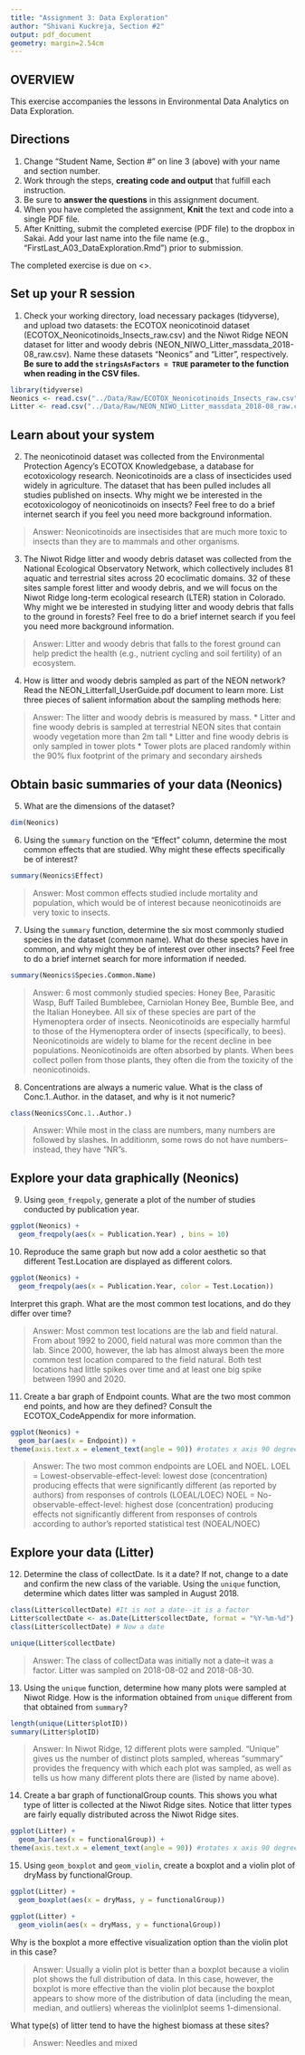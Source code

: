 ```yaml
---
title: "Assignment 3: Data Exploration"
author: "Shivani Kuckreja, Section #2"
output: pdf_document
geometry: margin=2.54cm
---
```


## OVERVIEW

This exercise accompanies the lessons in Environmental Data Analytics on Data Exploration. 

## Directions
1. Change "Student Name, Section #" on line 3 (above) with your name and section number.
2. Work through the steps, **creating code and output** that fulfill each instruction.
3. Be sure to **answer the questions** in this assignment document.
4. When you have completed the assignment, **Knit** the text and code into a single PDF file.
5. After Knitting, submit the completed exercise (PDF file) to the dropbox in Sakai. Add your last name into the file name (e.g., "FirstLast_A03_DataExploration.Rmd") prior to submission.

The completed exercise is due on <>.


## Set up your R session

1. Check your working directory, load necessary packages (tidyverse), and upload two datasets: the ECOTOX neonicotinoid dataset (ECOTOX_Neonicotinoids_Insects_raw.csv) and the Niwot Ridge NEON dataset for litter and woody debris (NEON_NIWO_Litter_massdata_2018-08_raw.csv). Name these datasets "Neonics" and "Litter", respectively. **Be sure to add the `stringsAsFactors = TRUE` parameter to the function when reading in the CSV files.**
```r
library(tidyverse)
Neonics <- read.csv("../Data/Raw/ECOTOX_Neonicotinoids_Insects_raw.csv",stringsAsFactors = TRUE) 
Litter <- read.csv("../Data/Raw/NEON_NIWO_Litter_massdata_2018-08_raw.csv",stringsAsFactors = TRUE)
```

## Learn about your system

2. The neonicotinoid dataset was collected from the Environmental Protection Agency's ECOTOX Knowledgebase, a database for ecotoxicology research. Neonicotinoids are a class of insecticides used widely in agriculture. The dataset that has been pulled includes all studies published on insects. Why might we be interested in the ecotoxicologoy of neonicotinoids on insects? Feel free to do a brief internet search if you feel you need more background information. 

> Answer: Neonicotinoids are insectisides that are much more toxic to insects than they are to mammals and other organisms. 

3. The Niwot Ridge litter and woody debris dataset was collected from the National Ecological Observatory Network, which collectively includes 81 aquatic and terrestrial sites across 20 ecoclimatic domains. 32 of these sites sample forest litter and woody debris, and we will focus on the Niwot Ridge long-term ecological research (LTER) station in Colorado. Why might we be interested in studying litter and woody debris that falls to the ground in forests? Feel free to do a brief internet search if you feel you need more background information. 

> Answer: Litter and woody debris that falls to the forest ground can help predict the health (e.g., nutrient cycling and soil fertility) of an ecosystem. 

4. How is litter and woody debris sampled as part of the NEON network? Read the NEON_Litterfall_UserGuide.pdf document to learn more. List three pieces of salient information about the sampling methods here: 

> Answer: The litter and woody debris is measured by mass. 
* Litter and fine woody debris is sampled at terrestrial NEON sites that contain woody vegetation more than 2m tall
* Litter and fine woody debris is only sampled in tower plots 
* Tower plots are placed randomly within the 90% flux footprint of the primary and
secondary airsheds



## Obtain basic summaries of your data (Neonics)

5. What are the dimensions of the dataset?

```r
dim(Neonics)
```

6. Using the `summary` function on the "Effect" column, determine the most common effects that are studied. Why might these effects specifically be of interest?
```r
summary(Neonics$Effect)
```

> Answer: Most common effects studied include mortality and population, which would be of interest because neonicotinoids are very toxic to insects. 

7. Using the `summary` function, determine the six most commonly studied species in the dataset (common name). What do these species have in common, and why might they be of interest over other insects? Feel free to do a brief internet search for more information if needed.

```r
summary(Neonics$Species.Common.Name)
```

> Answer: 6 most commonly studied species: Honey Bee, Parasitic Wasp, Buff Tailed Bumblebee, Carniolan Honey Bee, Bumble Bee, and the Italian Honeybee. All six of these species are part of the Hymenoptera order of insects. Neonicotinoids are especially harmful to those of the Hymenoptera order of insects (specifically, to bees). Neonicotinoids are widely to blame for the recent decline in bee populations. Neonicotinoids are often absorbed by plants. When bees collect pollen from those plants, they often die from the toxicity of the neonicotinoids.      

8. Concentrations are always a numeric value. What is the class of Conc.1..Author. in the dataset, and why is it not numeric?

```r
class(Neonics$Conc.1..Author.)
```

> Answer: While most in the class are numbers, many numbers are followed by slashes. In additionm, some rows do not have numbers--instead, they have "NR"s. 



## Explore your data graphically (Neonics)

9. Using `geom_freqpoly`, generate a plot of the number of studies conducted by publication year. 
```r
ggplot(Neonics) +
  geom_freqpoly(aes(x = Publication.Year) , bins = 10)
```

10. Reproduce the same graph but now add a color aesthetic so that different Test.Location are displayed as different colors.
```r
ggplot(Neonics) +
  geom_freqpoly(aes(x = Publication.Year, color = Test.Location))
```

Interpret this graph. What are the most common test locations, and do they differ over time?

> Answer: Most common test locations are the lab and field natural. From about 1992 to 2000, field natural was more common than the lab. Since 2000, however, the lab has almost always been the more common test location compared to the field natural. Both test locations had little spikes over time and at least one big spike between 1990 and 2020.  

11. Create a bar graph of Endpoint counts. What are the two most common end points, and how are they defined? Consult the ECOTOX_CodeAppendix for more information. 

```r
ggplot(Neonics) +
  geom_bar(aes(x = Endpoint)) +
theme(axis.text.x = element_text(angle = 90)) #rotates x axis 90 degrees--learned in Office Hours!
```

> Answer: The two most common endpoints are LOEL and NOEL. 
LOEL = Lowest-observable-effect-level: lowest dose (concentration)
producing effects that were significantly different (as reported
by authors) from responses of controls (LOEAL/LOEC)
NOEL = No-observable-effect-level: highest dose (concentration)
producing effects not significantly different from responses of
controls according to author's reported statistical test
(NOEAL/NOEC)
>

## Explore your data (Litter)

12. Determine the class of collectDate. Is it a date? If not, change to a date and confirm the new class of the variable. Using the `unique` function, determine which dates litter was sampled in August 2018. 
```r
class(Litter$collectDate) #It is not a date--it is a factor
Litter$collectDate <- as.Date(Litter$collectDate, format = "%Y-%m-%d")
class(Litter$collectDate) # Now a date

unique(Litter$collectDate) 

```
> Answer: The class of collectData was initially not a date--it was a factor. Litter was sampled on 2018-08-02 and 2018-08-30. 

13. Using the `unique` function, determine how many plots were sampled at Niwot Ridge. How is the information obtained from `unique` different from that obtained from `summary`?

```r
length(unique(Litter$plotID))
summary(Litter$plotID)

```

> Answer: In Niwot Ridge, 12 different plots were sampled. "Unique" gives us the number of distinct plots sampled, whereas "summary" provides the frequency with which each plot was sampled, as well as tells us how many different plots there are (listed by name above). 

14. Create a bar graph of functionalGroup counts. This shows you what type of litter is collected at the Niwot Ridge sites. Notice that litter types are fairly equally distributed across the Niwot Ridge sites.
```r
ggplot(Litter) +
  geom_bar(aes(x = functionalGroup)) +
theme(axis.text.x = element_text(angle = 90)) #rotates x axis 90 degrees--learned in Office
```

15. Using `geom_boxplot` and `geom_violin`, create a boxplot and a violin plot of dryMass by functionalGroup. 
```r
ggplot(Litter) +
  geom_boxplot(aes(x = dryMass, y = functionalGroup))
```
```r
ggplot(Litter) +
  geom_violin(aes(x = dryMass, y = functionalGroup))
```

Why is the boxplot a more effective visualization option than the violin plot in this case?

> Answer: Usually a violin plot is better than a boxplot because a violin plot shows the full distribution of data. In this case, however, the boxplot is more effective than the violin plot because the boxplot appears to show more of the distribution of data (including the mean, median, and outliers) whereas the violinlplot seems 1-dimensional.  

What type(s) of litter tend to have the highest biomass at these sites? 

> Answer: Needles and mixed 